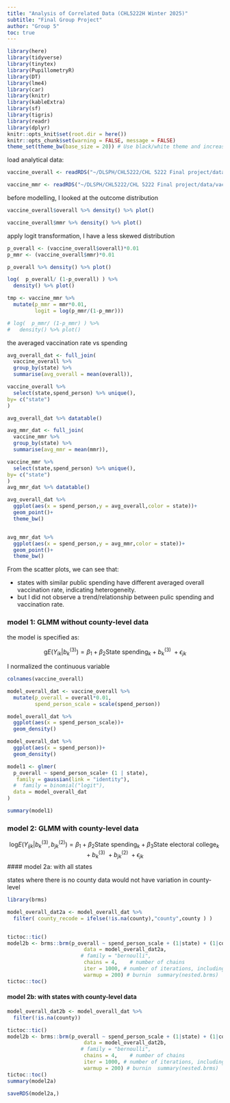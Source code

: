 ```yaml
---
title: "Analysis of Correlated Data (CHL5222H Winter 2025)"
subtitle: "Final Group Project"
author: "Group 5"
toc: true
---
```


```r
library(here)
library(tidyverse)
library(tinytex)
library(PupillometryR)
library(DT)
library(lme4)
library(car)
library(knitr)
library(kableExtra)
library(sf)
library(tigris)
library(readr)
library(dplyr)
knitr::opts_knit$set(root.dir = here())
knitr::opts_chunk$set(warning = FALSE, message = FALSE)
theme_set(theme_bw(base_size = 20)) # Use black/white theme and increase font size for all ggplot figures
```

load analytical data:
```r
vaccine_overall <- readRDS("~/DLSPH/CHL5222/CHL 5222 Final project/data/vaccine_overall.rds")

vaccine_mmr <- readRDS("~/DLSPH/CHL5222/CHL 5222 Final project/data/vaccine_mmr.rds")
```

before modelling, I looked at the outcome distribution

```r
vaccine_overall$overall %>% density() %>% plot()

vaccine_overall$mmr %>% density() %>% plot()

```

apply logit transformation, I have a less skewed distribution
```r

p_overall <- (vaccine_overall$overall)*0.01
p_mmr <- (vaccine_overall$mmr)*0.01

p_overall %>% density() %>% plot()

log(  p_overall/ (1-p_overall) ) %>% 
  density() %>% plot()

tmp <- vaccine_mmr %>% 
  mutate(p_mmr = mmr*0.01,
         logit = log(p_mmr/(1-p_mmr)))

# log(  p_mmr/ (1-p_mmr) ) %>% 
#   density() %>% plot()
```

the averaged vaccination rate vs spending
```r
avg_overall_dat <- full_join(
  vaccine_overall %>% 
  group_by(state) %>% 
  summarise(avg_overall = mean(overall)),

vaccine_overall %>% 
  select(state,spend_person) %>% unique(),
by= c("state")
)

avg_overall_dat %>% datatable()

avg_mmr_dat <- full_join(
  vaccine_mmr %>% 
  group_by(state) %>% 
  summarise(avg_mmr = mean(mmr)),

vaccine_mmr %>% 
  select(state,spend_person) %>% unique(),
by= c("state")
)
avg_mmr_dat %>% datatable()
```

```r
avg_overall_dat %>% 
  ggplot(aes(x = spend_person,y = avg_overall,color = state))+
  geom_point()+
  theme_bw()


avg_mmr_dat %>% 
  ggplot(aes(x = spend_person,y = avg_mmr,color = state))+
  geom_point()+
  theme_bw()

```
    
From the scatter plots, we can see that:      

-  states with similar public spending have different averaged overall vaccination rate, indicating heterogeneity. 
- but I did not observe a trend/relationship between pulic spending and vaccination rate.


### model 1: GLMM without county-level data
the model is specified as:

$$
\text{g}E(Y_{ik}|b^{(3)}_{k}) = \beta_{1} + \beta_{2}\text{State spending}_k + {b}^{(3)}_k\  +\epsilon_{jk}
$$

I normalized the continuous variable

```r
colnames(vaccine_overall)

model_overall_dat <- vaccine_overall %>% 
  mutate(p_overall = overall*0.01,
         spend_person_scale = scale(spend_person))

```

```r
model_overall_dat %>% 
  ggplot(aes(x = spend_person_scale))+
  geom_density()

model_overall_dat %>% 
  ggplot(aes(x = spend_person))+
  geom_density()

```

```r

model1 <- glmer(
  p_overall ~ spend_person_scale+ (1 | state),
   family = gaussian(link = "identity"),
  #  family = binomial("logit"),
  data = model_overall_dat
)

summary(model1)
```

### model 2: GLMM with county-level data

$$
\text{log}E(Y_{ijk}|b^{(3)}_{k},b^{(2)}_{jk}) = \beta_{1} + \beta_{2}\text{State spending}_k + \beta_{3}\text{State electoral college}_k + {b}^{(3)}_k\ + {b}^{(2)}_{jk}\ +\epsilon_{jk}
$$
#### model 2a: with all states

states where there is no county data would not have variation in county-level
```r
library(brms)  

model_overall_dat2a <- model_overall_dat %>% 
  filter( county_recode = ifelse(!is.na(county),"county",county ) )


tictoc::tic()
model2b <- brms::brm(p_overall ~ spend_person_scale + (1|state) + (1|county_recode), 
                         data = model_overall_dat2a,
                        # family = "bernoulli", 
                         chains = 4,    # number of chains  
                         iter = 1000, # number of iterations, including burnin 
                         warmup = 200) # burnin  summary(nested.brms)
tictoc::toc()

```
#### model 2b: with states with county-level data
```r
model_overall_dat2b <- model_overall_dat %>% 
  filter(!is.na(county))

tictoc::tic()
model2b <- brms::brm(p_overall ~ spend_person_scale + (1|state) + (1|county), 
                         data = model_overall_dat2b,
                        # family = "bernoulli", 
                         chains = 4,    # number of chains  
                         iter = 1000, # number of iterations, including burnin 
                         warmup = 200) # burnin  summary(nested.brms)
tictoc::toc()
summary(model2a)

saveRDS(model2a,)

```